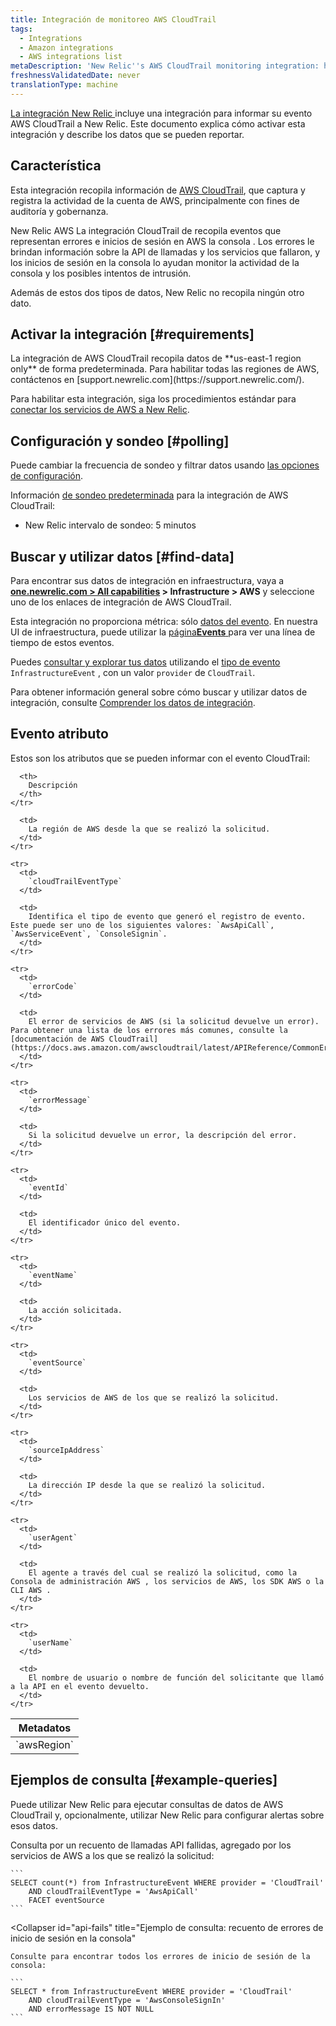 ```yaml
---
title: Integración de monitoreo AWS CloudTrail
tags:
  - Integrations
  - Amazon integrations
  - AWS integrations list
metaDescription: 'New Relic''s AWS CloudTrail monitoring integration: how to enable it, and what data it reports.'
freshnessValidatedDate: never
translationType: machine
---
```


[La integración New Relic ](/docs/infrastructure/integrations-getting-started/getting-started/introduction-infrastructure-integrations)incluye una integración para informar su evento AWS CloudTrail a New Relic. Este documento explica cómo activar esta integración y describe los datos que se pueden reportar.

## Característica

Esta integración recopila información de [AWS CloudTrail](https://aws.amazon.com/documentation/cloudtrail/), que captura y registra la actividad de la cuenta de AWS, principalmente con fines de auditoría y gobernanza.

New Relic AWS La integración CloudTrail de recopila eventos que representan errores e inicios de sesión en AWS la consola . Los errores le brindan información sobre la API de llamadas y los servicios que fallaron, y los inicios de sesión en la consola lo ayudan monitor la actividad de la consola y los posibles intentos de intrusión.

Además de estos dos tipos de datos, New Relic no recopila ningún otro dato.

## Activar la integración [#requirements]

<Callout variant="important">
  La integración de AWS CloudTrail recopila datos de <DNT>**us-east-1 region only**</DNT> de forma predeterminada. Para habilitar todas las regiones de AWS, contáctenos en [support.newrelic.com](https://support.newrelic.com/).
</Callout>

Para habilitar esta integración, siga los procedimientos estándar para [conectar los servicios de AWS a New Relic](/docs/infrastructure/amazon-integrations/get-started/connect-aws-new-relic-infrastructure-monitoring/).

## Configuración y sondeo [#polling]

Puede cambiar la frecuencia de sondeo y filtrar datos usando [las opciones de configuración](/docs/integrations/new-relic-integrations/getting-started/configure-polling-frequency-data-collection-cloud-integrations).

Información [de sondeo predeterminada](/docs/infrastructure/amazon-integrations/aws-integrations-list/aws-polling-intervals-infrastructure-integrations) para la integración de AWS CloudTrail:

* New Relic intervalo de sondeo: 5 minutos

## Buscar y utilizar datos [#find-data]

Para encontrar sus datos de integración en infraestructura, vaya a <DNT>**[one.newrelic.com > All capabilities](https://one.newrelic.com/all-capabilities) > Infrastructure > AWS**</DNT> y seleccione uno de los enlaces de integración de AWS CloudTrail.

Esta integración no proporciona métrica: sólo [datos del evento](/docs/telemetry-data-platform/understand-data/new-relic-data-types/#events-new-relic). En nuestra UI de infraestructura, puede utilizar la [página<DNT>**Events**</DNT> ](/docs/infrastructure/new-relic-infrastructure/infrastructure-ui-pages/infrastructure-events-page-live-feed-every-config-change)para ver una línea de tiempo de estos eventos.

Puedes [consultar y explorar tus datos](/docs/using-new-relic/data/understand-data/query-new-relic-data) utilizando el [tipo de evento](/docs/data-apis/understand-data/new-relic-data-types/#event-data) `InfrastructureEvent` , con un valor `provider` de `CloudTrail`.

Para obtener información general sobre cómo buscar y utilizar datos de integración, consulte [Comprender los datos de integración](/docs/infrastructure/integrations/find-use-infrastructure-integration-data).

## Evento atributo

Estos son los atributos que se pueden informar con el evento CloudTrail:

<table>
  <thead>
    <tr>
      <th>
        Metadatos
      </th>

      <th>
        Descripción
      </th>
    </tr>
  </thead>

  <tbody>
    <tr>
      <td>
        `awsRegion`
      </td>

      <td>
        La región de AWS desde la que se realizó la solicitud.
      </td>
    </tr>

    <tr>
      <td>
        `cloudTrailEventType`
      </td>

      <td>
        Identifica el tipo de evento que generó el registro de evento. Este puede ser uno de los siguientes valores: `AwsApiCall`, `AwsServiceEvent`, `ConsoleSignin`.
      </td>
    </tr>

    <tr>
      <td>
        `errorCode`
      </td>

      <td>
        El error de servicios de AWS (si la solicitud devuelve un error). Para obtener una lista de los errores más comunes, consulte la [documentación de AWS CloudTrail](https://docs.aws.amazon.com/awscloudtrail/latest/APIReference/CommonErrors.html).
      </td>
    </tr>

    <tr>
      <td>
        `errorMessage`
      </td>

      <td>
        Si la solicitud devuelve un error, la descripción del error.
      </td>
    </tr>

    <tr>
      <td>
        `eventId`
      </td>

      <td>
        El identificador único del evento.
      </td>
    </tr>

    <tr>
      <td>
        `eventName`
      </td>

      <td>
        La acción solicitada.
      </td>
    </tr>

    <tr>
      <td>
        `eventSource`
      </td>

      <td>
        Los servicios de AWS de los que se realizó la solicitud.
      </td>
    </tr>

    <tr>
      <td>
        `sourceIpAddress`
      </td>

      <td>
        La dirección IP desde la que se realizó la solicitud.
      </td>
    </tr>

    <tr>
      <td>
        `userAgent`
      </td>

      <td>
        El agente a través del cual se realizó la solicitud, como la Consola de administración AWS , los servicios de AWS, los SDK AWS o la CLI AWS .
      </td>
    </tr>

    <tr>
      <td>
        `userName`
      </td>

      <td>
        El nombre de usuario o nombre de función del solicitante que llamó a la API en el evento devuelto.
      </td>
    </tr>
  </tbody>
</table>

## Ejemplos de consulta [#example-queries]

Puede utilizar New Relic para ejecutar consultas de datos de AWS CloudTrail y, opcionalmente, utilizar New Relic <InlinePopover type="alerts"/>para configurar alertas sobre esos datos.

<CollapserGroup>
  <Collapser
    id="api-fails"
    title="Ejemplo de consulta: Recuento de llamadas API fallidas"
  >
    Consulta por un recuento de llamadas API fallidas, agregado por los servicios de AWS a los que se realizó la solicitud:

    ```
    SELECT count(*) from InfrastructureEvent WHERE provider = 'CloudTrail' 
        AND cloudTrailEventType = 'AwsApiCall' 
        FACET eventSource
    ```
  </Collapser>

  <Collapser
    id="api-fails"
    title="Ejemplo de consulta: recuento de errores de inicio de sesión en la consola"
  >
    Consulte para encontrar todos los errores de inicio de sesión de la consola:

    ```
    SELECT * from InfrastructureEvent WHERE provider = 'CloudTrail' 
        AND cloudTrailEventType = 'AwsConsoleSignIn' 
        AND errorMessage IS NOT NULL
    ```
  </Collapser>
</CollapserGroup>
